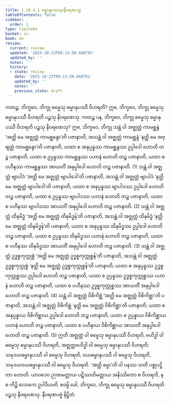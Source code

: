 ```yaml
---
title: 1.10.4.1 ဓမ္မာနုပဿနာနီဝရဏပဗ္ဗ
tableOfContents: false
sidebar:
  order: 1
type: tipitaka
basket: su
book: mn
review:
  current: review
  updated: '2025-10-23T09:13:50.448791'
  updated_by: ''
  notes: ''
  history:
  - state: review
    date: '2025-10-23T09:13:50.448791'
    updated_by: ''
    notes: ''
    previous_state: draft
---
```



<ReviewStatus review={frontmatter.review} showDetails={true} />

<HypothesisAnnotation frontmatter={frontmatter} />

<DynamicBreadcrumb />

<Division number="115" book="mn" e="ch" v="24" p="222">

<Paragraph number="365" book="mn">
ကထဉ္စ, ဘိက္ခဝေ, ဘိက္ခု ဓမ္မေသု ဓမ္မာနုပဿီ ဝိဟရတိ? ဣဓ, ဘိက္ခဝေ, ဘိက္ခု ဓမ္မေသု ဓမ္မာနုပဿီ ဝိဟရတိ ပဉ္စသု နီဝရဏေသု. ကထဉ္စ ပန, ဘိက္ခဝေ, ဘိက္ခု ဓမ္မေသု ဓမ္မာနုပဿီ ဝိဟရတိ ပဉ္စသု နီဝရဏေသု?
</Paragraph>

<Paragraph number="366" book="mn">
ဣဓ, ဘိက္ခဝေ, ဘိက္ခု သန္တံ ဝါ အဇ္ဈတ္တံ ကာမစ္ဆန္ဒံ ‘အတ္ထိ မေ အဇ္ဈတ္တံ ကာမစ္ဆန္ဒော’တိ ပဇာနာတိ, အသန္တံ ဝါ အဇ္ဈတ္တံ ကာမစ္ဆန္ဒံ ‘နတ္ထိ မေ အဇ္ဈတ္တံ ကာမစ္ဆန္ဒော’တိ ပဇာနာတိ; ယထာ စ အနုပ္ပန္နဿ ကာမစ္ဆန္ဒဿ ဥပ္ပါဒေါ ဟောတိ တဉ္စ ပဇာနာတိ, ယထာ စ ဥပ္ပန္နဿ ကာမစ္ဆန္ဒဿ ပဟာနံ ဟောတိ တဉ္စ ပဇာနာတိ, ယထာ စ ပဟီနဿ ကာမစ္ဆန္ဒဿ အာယတိံ အနုပ္ပါဒေါ ဟောတိ တဉ္စ ပဇာနာတိ. (1)
</Paragraph>

<Paragraph number="367" book="mn">
သန္တံ ဝါ အဇ္ဈတ္တံ ဗျာပါဒံ ‘အတ္ထိ မေ အဇ္ဈတ္တံ ဗျာပါဒေါ’တိ ပဇာနာတိ, အသန္တံ ဝါ အဇ္ဈတ္တံ ဗျာပါဒံ ‘နတ္ထိ မေ အဇ္ဈတ္တံ ဗျာပါဒေါ’တိ ပဇာနာတိ; ယထာ စ အနုပ္ပန္နဿ ဗျာပါဒဿ ဥပ္ပါဒေါ ဟောတိ တဉ္စ ပဇာနာတိ, ယထာ စ ဥပ္ပန္နဿ ဗျာပါဒဿ ပဟာနံ ဟောတိ တဉ္စ ပဇာနာတိ, ယထာ စ ပဟီနဿ ဗျာပါဒဿ အာယတိံ အနုပ္ပါဒေါ ဟောတိ တဉ္စ ပဇာနာတိ. (2)
</Paragraph>

<Paragraph number="368" book="mn">
သန္တံ ဝါ အဇ္ဈတ္တံ ထိနမိဒ္ဓံ ‘အတ္ထိ မေ အဇ္ဈတ္တံ ထိနမိဒ္ဓန်’တိ ပဇာနာတိ, အသန္တံ ဝါ အဇ္ဈတ္တံ ထိနမိဒ္ဓံ ‘နတ္ထိ မေ အဇ္ဈတ္တံ ထိနမိဒ္ဓန်’တိ ပဇာနာတိ, ယထာ စ အနုပ္ပန္နဿ ထိနမိဒ္ဓဿ ဥပ္ပါဒေါ ဟောတိ တဉ္စ ပဇာနာတိ, ယထာ စ ဥပ္ပန္နဿ ထိနမိဒ္ဓဿ ပဟာနံ ဟောတိ တဉ္စ ပဇာနာတိ, ယထာ စ ပဟီနဿ ထိနမိဒ္ဓဿ အာယတိံ အနုပ္ပါဒေါ ဟောတိ တဉ္စ ပဇာနာတိ. (3)
</Paragraph>

<Paragraph number="369" book="mn">
သန္တံ ဝါ အဇ္ဈတ္တံ ဥဒ္ဓစ္စကုက္ကုစ္စံ ‘အတ္ထိ မေ အဇ္ဈတ္တံ ဥဒ္ဓစ္စကုက္ကုစ္စန်’တိ ပဇာနာတိ, အသန္တံ ဝါ အဇ္ဈတ္တံ ဥဒ္ဓစ္စကုက္ကုစ္စံ ‘နတ္ထိ မေ အဇ္ဈတ္တံ ဥဒ္ဓစ္စကုက္ကုစ္စန်’တိ ပဇာနာတိ; ယထာ စ အနုပ္ပန္နဿ ဥဒ္ဓစ္စကုက္ကုစ္စဿ ဥပ္ပါဒေါ ဟောတိ တဉ္စ ပဇာနာတိ, ယထာ စ ဥပ္ပန္နဿ ဥဒ္ဓစ္စကုက္ကုစ္စဿ ပဟာနံ ဟောတိ တဉ္စ ပဇာနာတိ, ယထာ စ ပဟီနဿ ဥဒ္ဓစ္စကုက္ကုစ္စဿ အာယတိံ အနုပ္ပါဒေါ ဟောတိ တဉ္စ ပဇာနာတိ. (4)
</Paragraph>

<Paragraph number="370" book="mn">
သန္တံ ဝါ အဇ္ဈတ္တံ ဝိစိကိစ္ဆံ ‘အတ္ထိ မေ အဇ္ဈတ္တံ ဝိစိကိစ္ဆာ’တိ ပဇာနာတိ, အသန္တံ ဝါ အဇ္ဈတ္တံ ဝိစိကိစ္ဆံ ‘နတ္ထိ မေ အဇ္ဈတ္တံ ဝိစိကိစ္ဆာ’တိ ပဇာနာတိ; ယထာ စ အနုပ္ပန္နာယ ဝိစိကိစ္ဆာယ ဥပ္ပါဒေါ ဟောတိ တဉ္စ ပဇာနာတိ, ယထာ စ ဥပ္ပန္နာယ ဝိစိကိစ္ဆာယ ပဟာနံ ဟောတိ တဉ္စ ပဇာနာတိ, ယထာ စ ပဟီနာယ ဝိစိကိစ္ဆာယ အာယတိံ အနုပ္ပါဒေါ ဟောတိ တဉ္စ ပဇာနာတိ. (5)
</Paragraph>

<Paragraph number="371" book="mn">
ဣတိ အဇ္ဈတ္တံ ဝါ ဓမ္မေသု ဓမ္မာနုပဿီ ဝိဟရတိ, ဗဟိဒ္ဓါ ဝါ ဓမ္မေသု ဓမ္မာနုပဿီ ဝိဟရတိ, အဇ္ဈတ္တဗဟိဒ္ဓါ ဝါ ဓမ္မေသု ဓမ္မာနုပဿီ ဝိဟရတိ; သမုဒယဓမ္မာနုပဿီ ဝါ ဓမ္မေသု ဝိဟရတိ, ဝယဓမ္မာနုပဿီ ဝါ ဓမ္မေသု ဝိဟရတိ, သမုဒယဝယဓမ္မာနုပဿီ ဝါ ဓမ္မေသု ဝိဟရတိ. ‘အတ္ထိ ဓမ္မာ’တိ ဝါ ပနဿ သတိ ပစ္စုပဋ္ဌိတာ ဟောတိ. ယာဝဒေဝ ဉာဏမတ္တာယ ပဋိဿတိမတ္တာယ အနိဿိတော စ ဝိဟရတိ, န စ ကိဉ္စိ လောကေ ဥပါဒိယတိ. ဧဝမ္ပိ ခေါ, ဘိက္ခဝေ, ဘိက္ခု ဓမ္မေသု ဓမ္မာနုပဿီ ဝိဟရတိ ပဉ္စသု နီဝရဏေသု.

</Paragraph>
</Division>

<Paragraph number="372" type="center" book="mn">
နီဝရဏပဗ္ဗံ နိဋ္ဌိတံ.
</Paragraph>